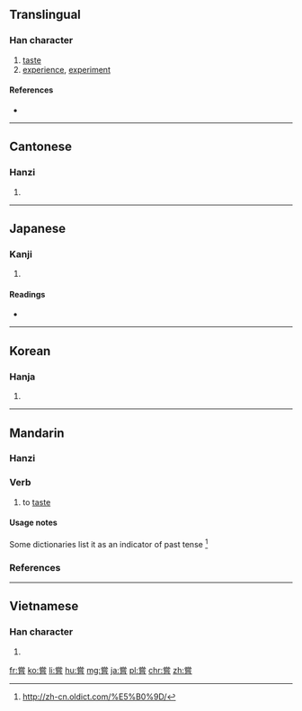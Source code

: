 {{also|尝}}
==Translingual==

===Han character===
{{Han char|rn=30|rad=口|as=11|sn=14|four=90601|canj=FBRPA|ids=⿱⿱龸口旨}}

# [[taste]]
# [[experience]], [[experiment]]

====References====
* {{Han ref|kx=0206.090|dkj=04205|dj=0429.070|hdz=21529.090|uh=5617|ud=22039|bh=B9C1|bd=47553}}

----

==Cantonese==

===Hanzi===
{{yue-hanzi|jyut=[[soeng4]]|y=seung4|sim=尝}}

# {{defn|lang=yue|sort=口11}}

----

==Japanese==

===Kanji===
{{ja-kanji|grade=|rs=口11}}

# {{defn|lang=ja|sort=口11}}

====Readings====
* {{ja-readings|kanon=[[しょう]] (shō)|goon=[[じょう]] (jō)|kun=[[なめる]] (nameru), [[こころみる]] (kokoromiru), [[かつて]] (katsute)}}

----

==Korean==

===Hanja===
{{ko-hanja|hangeul=상|rv=sang|mr=sang}}

# {{defn|lang=ko|sort=口11}}

----

==Mandarin==

===Hanzi===
{{cmn-hanzi|sim=尝|pin=[[cháng]] ([[chang2]])|wg=ch'ang<sup>2</sup>}}

===Verb===
{{cmn-verb|t|pin=cháng|pint=chang2|sim=尝|rs=小06}}

# to [[taste]] {{sense|try the flavour of}}

====Usage notes====
Some dictionaries list it as an indicator of past tense <ref>http://zh-cn.oldict.com/%E5%B0%9D/</ref>

===References===
<references/>

----

==Vietnamese==

===Han character===
{{vi-hantu|[[thường]]|rs=口11}}

# {{defn|lang=vi|sort=口11}}

[[fr:嘗]]
[[ko:嘗]]
[[li:嘗]]
[[hu:嘗]]
[[mg:嘗]]
[[ja:嘗]]
[[pl:嘗]]
[[chr:嘗]]
[[zh:嘗]]